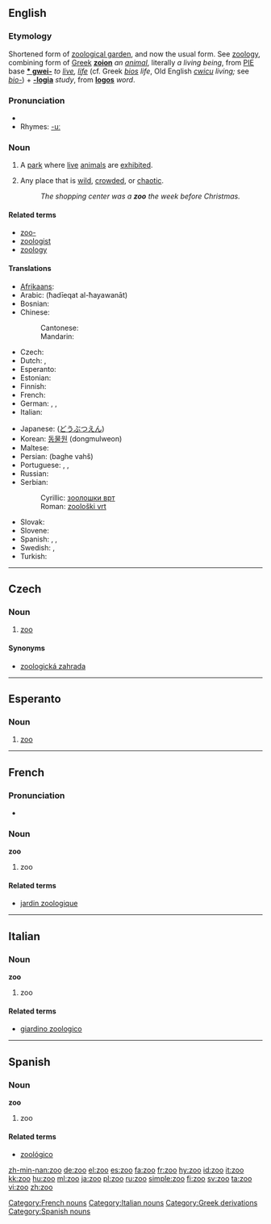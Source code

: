 {{see|zu|Zu|zū|zú|zǔ|zù|זו}}
==English==
{{wikipedia}}

===Etymology===
Shortened form of [[zoological garden]], and now the usual form. See [[zoology]], combining form of [[w:Ancient Greek|Greek]] '''[[zoion]]''' ''an [[animal]]'', literally ''a living being'', from [[w:Proto-Indo-European language|PIE]] base '''[[* gwei-]]''' ''to [[live]], [[life]]'' (cf. Greek ''[[bios]]'' ''life'', Old English ''[[cwicu]]'' ''living;'' see ''[[bio-]]'') + '''[[-logia]]''' ''study'', from '''[[logos]]''' ''word''.

===Pronunciation===
* {{IPA|/zuː/}}
* Rhymes: [[Rhymes:English:-uː|-uː]]

===Noun===
{{en-noun}}

# A [[park]] where [[live]] [[animal]]s are [[exhibit]]ed.
# {{figuratively}} Any place that is [[wild]], [[crowd]]ed, or [[chaotic]].
#: ''The shopping center was a '''zoo''' the week before Christmas.''

====Related terms====
* [[zoo-]]
* [[zoologist]]
* [[zoology]]

====Translations====
{{trans-top|park where live animals are exhibited}}
* [[Afrikaans]]: {{t|af|dieretuin}}
* Arabic: {{Arab|[[حديقة الحيوانات]]}} (ħadīeqat al-ħayawanāt) {{f}}
* Bosnian: {{t|bs|zoološki vrt|m}}
* Chinese:
*: Cantonese: {{t|yue|動物園|tr=dung6 mat6 jyun4}}
*: Mandarin: {{t|cmn|动物园|tr=dòng wù yuán}}
* Czech: {{t|cs|zoo|f}}
* Dutch: {{t|nl|dierentuin}}, {{t|cs|zoo}}
* Esperanto: {{t|eo|zoo}}
* Estonian: {{t|et|loomaaed}}
* Finnish: {{t|fi|eläintarha}}
* French: {{t|fr|zoo|m}}
* German: {{t|de|Zoo|m}}, {{t|de|Tiergarten|m}}, {{t|de|Tierpark|m}}
* Italian: {{t|it|zoo|m}}
{{trans-mid}}
* Japanese: {{t|ja|動物園|tr=dōbutsuen}} ([[どうぶつえん]])
* Korean: [[동물원]] (dongmulweon)
* Maltese: {{t|mt|żu|m}}
* Persian: {{fa-Arab|[[باغ وحش]]}} (baghe vahš)
* Portuguese: {{t|pt|zôo|m}}, {{t|pt|zoológico|m}}, {{t|pt|jardim zoológico|m}}
* Russian: {{t|ru|зоопарк|m|tr=zoopárk}}
* Serbian:
*: Cyrillic: [[зоолошки врт#Serbian|зоолошки врт]] {{m}}
*: Roman: [[zoološki vrt#Serbian|zoološki vrt]] {{m}}
* Slovak: {{t|sk|zoologická záhrada|f}}
* Slovene: {{t|sl|živalski vrt|m}}
* Spanish: {{t|es|zoo|m}}, {{t|es|jardín zoo|m}}, {{t|es|zoológico|m}}
* Swedish: {{t|sv|Zoo}}, {{t|sv|djurpark}}
* Turkish: {{t|tr|hayvanat bahçesi}}
{{trans-bottom}}

----

==Czech==

===Noun===
{{cs-noun|g=f}}

# [[#English|zoo]]

====Synonyms====
* [[zoologická zahrada]] {{f}}

----

==Esperanto==

===Noun===
{{eo-noun}}

# [[zoo]]

----

==French==

===Pronunciation===
* {{audio|Fr-zoo.ogg|audio}}

===Noun===
'''zoo''' {{m}}

# zoo

====Related terms====
* [[jardin zoologique]]

[[Category:French nouns]]

----

==Italian==

===Noun===
'''zoo''' {{m}}

# zoo

====Related terms====
* [[giardino zoologico]]

[[Category:Italian nouns]]

----

==Spanish==

===Noun===
'''zoo''' {{m}}

# zoo

====Related terms====
* [[zoológico]]

[[Category:Greek derivations]]
[[Category:Spanish nouns]]

[[zh-min-nan:zoo]]
[[de:zoo]]
[[el:zoo]]
[[es:zoo]]
[[fa:zoo]]
[[fr:zoo]]
[[hy:zoo]]
[[id:zoo]]
[[it:zoo]]
[[kk:zoo]]
[[hu:zoo]]
[[ml:zoo]]
[[ja:zoo]]
[[pl:zoo]]
[[ru:zoo]]
[[simple:zoo]]
[[fi:zoo]]
[[sv:zoo]]
[[ta:zoo]]
[[vi:zoo]]
[[zh:zoo]]